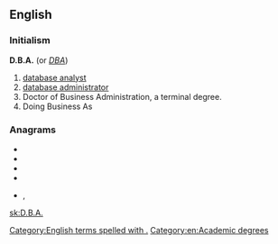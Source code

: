 {{also|dba|DBA|Dba|d/b/a}}
==English==

===Initialism===
'''D.B.A.''' (or ''[[DBA]]'')
# [[database analyst]]
# [[database administrator]]
# Doctor of Business Administration, a terminal degree.
# Doing Business As

===Anagrams===
* {{l|en|ABD}}
* {{l|en|ADB}}
* {{l|en|bad}}
* {{l|en|BDA}}
* {{l|en|dab}}, {{l|en|DAB}}
[[Category:English terms spelled with .]]
[[Category:en:Academic degrees‎]]

[[sk:D.B.A.]]
